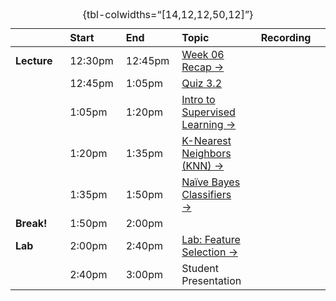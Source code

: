 
| | Start | End | Topic | Recording |
|:- |:- |:- |:- |:-:|
| **Lecture** | <span class='sec-start'>12:30pm</span> | <span class='sec-p15'>12:45pm</a> | <a href="#week-06-recap">Week 06 Recap &rarr;</a> | <a id="rec-link-w07-1" href="../recordings/recording-w07s02-1.html" target="_blank" class="disabled"><i class="bi bi-film"></i></a> |
| | <span class='sec-p15'>12:45pm</span> | <span class='sec-p35'>1:05pm</a> | <a href="https://georgetown.instructure.com/courses/173310/quizzes/201583" target="_blank">Quiz 3.2 <i class="bi bi-box-arrow-up-right ps-1"></i></a> | |
| | <span class='sec-p35'>1:05pm</span> | <span class='sec-p50'>1:20pm</span> | <a href="#machine-learning">Intro to Supervised Learning &rarr;</a> | <a id="rec-link-w06-2" href="../recordings/recording-w06s02-2.html" target="_blank" class="disabled"><i class="bi bi-film"></i></a> |
| | <span class='sec-p50'>1:20pm</span> | <span class='sec-p65'>1:35pm</span> | <a href="#k-nearest-neighbors-knn">K-Nearest Neighbors (KNN) &rarr;</a> | <a id="rec-link-w07-3" href="../recordings/recording-w07s02-3.html" target="_blank" class="disabled"><i class="bi bi-film"></i></a> |
| | <span class='sec-p65'>1:35pm</span> | <span class='sec-p80'>1:50pm</span> | <a href='#na%C3%AFve-bayes-classifiers'>Naïve Bayes Classifiers &rarr;</a> | <a href='../recordings/recording-w07s02-4.html' target='_blank' class='disabled'><i class='bi bi-film'></i></a> |
| **Break!** | <span class='sec-p80'>1:50pm</span> | <span class='sec-p90'>2:00pm</span> | | |
| **Lab** | <span class='sec-p90'>2:00pm</span> | <span class='sec-p130'>2:40pm</span> | <a href="#lab-feature-selection-in-scikit-learn">Lab: Feature Selection &rarr;</a> | <a id="rec-link-w07-5" href="../recordings/recording-w06s02-5.html" target="_blank" class="disabled"><i class="bi bi-film"></i></a> |
| | <span class='sec-p130'>2:40pm</span> | <span class='sec-end'>3:00pm</span> | Student Presentation | |

: {tbl-colwidths="[14,12,12,50,12]"}